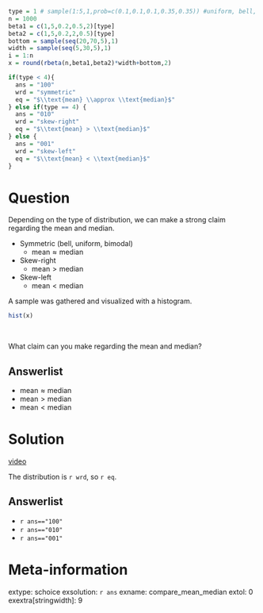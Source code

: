 ```r
type = 1 # sample(1:5,1,prob=c(0.1,0.1,0.1,0.35,0.35)) #uniform, bell, bimodal, skewright, skewleft
n = 1000
beta1 = c(1,5,0.2,0.5,2)[type]
beta2 = c(1,5,0.2,2,0.5)[type]
bottom = sample(seq(20,70,5),1)
width = sample(seq(5,30,5),1)
i = 1:n
x = round(rbeta(n,beta1,beta2)*width+bottom,2)

if(type < 4){
  ans = "100"
  wrd = "symmetric"
  eq = "$\\text{mean} \\approx \\text{median}$"
} else if(type == 4) {
  ans = "010"
  wrd = "skew-right"
  eq = "$\\text{mean} > \\text{median}$"
} else {
  ans = "001"
  wrd = "skew-left"
  eq = "$\\text{mean} < \\text{median}$"
}

```


Question
========

Depending on the type of distribution, we can make a strong claim regarding the mean and median.

* Symmetric (bell, uniform, bimodal)
  - $\text{mean} \approx \text{median}$
* Skew-right
  - $\text{mean} > \text{median}$
* Skew-left
  - $\text{mean} < \text{median}$

A sample was gathered and visualized with a histogram.

```r
hist(x)
```
\

What claim can you make regarding the mean and median?

Answerlist
--------
* $\text{mean} \approx \text{median}$
* $\text{mean} > \text{median}$
* $\text{mean} < \text{median}$


Solution
========

[video](https://vimeo.com/531906554){target="_blank"}

The distribution is `r wrd`, so `r eq`.

Answerlist
--------
* `r ans=="100"`
* `r ans=="010"`
* `r ans=="001"`

Meta-information
================
extype: schoice
exsolution: `r ans`
exname: compare_mean_median
extol: 0
exextra[stringwidth]: 9
